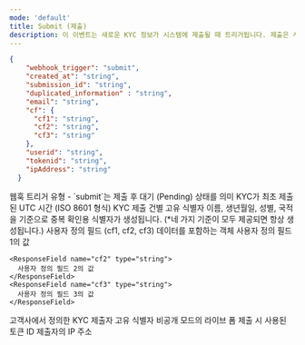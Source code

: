 ```yaml
---
mode: 'default'
title: Submit (제출)
description: 이 이벤트는 새로운 KYC 정보가 시스템에 제출될 때 트리거됩니다. 제출은 사용자가 KYC 양식을 작성하여 제출하거나, API를 통해 KYC 데이터가 전송될 때 발생합니다. 이 이벤트를 통해 새로운 KYC 제출을 즉시 인지하고, 검증 프로세스를 시작하거나 필요한 초기 처리를 수행할 수 있습니다.
---
```


```json submit-webhook-sample.json
{
    "webhook_trigger": "submit",
    "created_at": "string",
    "submission_id": "string",
    "duplicated_information" : "string",
    "email": "string",
    "cf": {
      "cf1": "string",
      "cf2": "string",
      "cf3": "string"
    },
    "userid": "string",
    "tokenid": "string",
    "ipAddress": "string"
  }
```

<ResponseField name="webhook_trigger" type="string">
  웹훅 트리거 유형 - `submit`는 제출 후 대기 (Pending) 상태를 의미
</ResponseField>

<ResponseField name="created_at" type="string">
  KYC가 최초 제출된 UTC 시간 (ISO 8601 형식)
</ResponseField>

<ResponseField name="submission_id" type="string" >
  KYC 제출 건별 고유 식별자
</ResponseField>

<ResponseField name="duplicated_information" type="string" >
  이름, 생년월일, 성별, 국적을 기준으로 중복 확인용 식별자가 생성됩니다. (*네 가지 기준이 모두 제공되면 항상 생성됩니다.)
</ResponseField>


<ResponseField name="cf" type="object">
	사용자 정의 필드 (cf1, cf2, cf3) 데이터를 포함하는 객체
  <Expandable title="properties">
    <ResponseField name="cf1" type="string">
      사용자 정의 필드 1의 값
    </ResponseField>

    <ResponseField name="cf2" type="string">
      사용자 정의 필드 2의 값
    </ResponseField>
    <ResponseField name="cf3" type="string">
      사용자 정의 필드 3의 값
    </ResponseField>
  </Expandable>
</ResponseField>

<ResponseField name="userid" type="string" >
  고객사에서 정의한 KYC 제출자 고유 식별자
</ResponseField>

<ResponseField name="tokenId" type="string" >
  비공개 모드의 라이브 폼 제출 시 사용된 토큰 ID
</ResponseField>

<ResponseField name="ipAddress" type="string" >
  제출자의 IP 주소
</ResponseField>